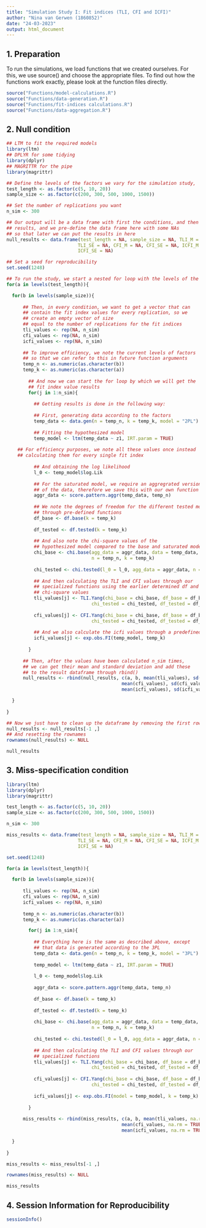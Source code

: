 ```yaml
---
title: "Simulation Study I: Fit indices (TLI, CFI and ICFI)"
author: "Nina van Gerwen (1860852)"
date: "24-03-2023"
output: html_document
---
```


## 1. Preparation

To run the simulations, we load functions that we created ourselves. For this, we use source() and choose the appropriate files. To 
find out how the functions work exactly, please look at the function files directly.

```r
source("Functions/model-calculations.R")
source("Functions/data-generation.R")
source("Functions/fit-indices calculations.R")
source("Functions/data-aggregation.R")
```

## 2. Null condition

```r
## LTM to fit the required models
library(ltm)
## DPLYR for some tidying
library(dplyr)
## MAGRITTR for the pipe
library(magrittr)

## Define the levels of the factors we vary for the simulation study,
test_length <- as.factor(c(5, 10, 20))
sample_size <- as.factor(c(200, 300, 500, 1000, 1500))

## Set the number of replications you want
n_sim <- 300

## Our output will be a data frame with first the conditions, and then the
## results, and we pre-define the data frame here with some NAs
## so that later we can put the results in here
null_results <- data.frame(test_length = NA, sample_size = NA, TLI_M = NA,
                          TLI_SE = NA, CFI_M = NA, CFI_SE = NA, ICFI_M = NA,
                          ICFI_SE = NA)

## Set a seed for reproducibility
set.seed(1248)

## To run the study, we start a nested for loop with the levels of the factors
for(a in levels(test_length)){

  for(b in levels(sample_size)){
      
      ## Then, in every condition, we want to get a vector that can 
      ## contain the fit index values for every replication, so we 
      ## create an empty vector of size
      ## equal to the number of replications for the fit indices
      tli_values <- rep(NA, n_sim)
      cfi_values <- rep(NA, n_sim)
      icfi_values <- rep(NA, n_sim)
      
      ## To improve efficiency, we note the current levels of factors
      ## so that we can refer to this in future function arguments
      temp_n <- as.numeric(as.character(b))
      temp_k <- as.numeric(as.character(a))
      
        ## And now we can start the for loop by which we will get the
        ## fit index value results
        for(j in 1:n_sim){
          
          ## Getting results is done in the following way:
    
          ## First, generating data according to the factors
          temp_data <- data.gen(n = temp_n, k = temp_k, model = "2PL")
                        
          ## Fitting the hypothesized model
          temp_model <- ltm(temp_data ~ z1, IRT.param = TRUE)
          
    ## For efficiency purposes, we note all these values once instead
    ## calculating them for every single fit index 
          
          ## And obtaining the log likelihood
          l_0 <- temp_model$log.Lik
          
          ## For the saturated model, we require an aggregrated version 
          ## of the data, therefore we save this with our own function
          aggr_data <- score.pattern.aggr(temp_data, temp_n)
          
          ## We note the degrees of freedom for the different tested models
          ## through pre-defined functions
          df_base <- df.base(k = temp_k)
          
          df_tested <- df.tested(k = temp_k)
          
          ## And also note the chi-square values of the 
          ## hypothesized model compared to the base and saturated model
          chi_base <- chi.base(agg_data = aggr_data, data = temp_data,
                               n = temp_n, k = temp_k)
          
          chi_tested <- chi.tested(l_0 = l_0, agg_data = aggr_data, n = temp_n)
          
          ## And then calculating the TLI and CFI values through our
          ## specialized functions using the earlier determined df and 
          ## chi-square values
          tli_values[j] <- TLI.Yang(chi_base = chi_base, df_base = df_base, 
                               chi_tested = chi_tested, df_tested = df_tested)
          
          cfi_values[j] <- CFI.Yang(chi_base = chi_base, df_base = df_base, 
                               chi_tested = chi_tested, df_tested = df_tested)
          
          ## And we also calculate the icfi values through a predefined function
          icfi_values[j] <- exp.obs.FI(temp_model, temp_k)
          
        }
      
      ## Then, after the values have been calculated n_sim times, 
      ## we can get their mean and standard deviation and add these
      ## to the result dataframe through rbind()
      null_results <- rbind(null_results, c(a, b, mean(tli_values), sd(tli_values),
                                          mean(cfi_values), sd(cfi_values),
                                          mean(icfi_values), sd(icfi_values)))

  }
  
}

## Now we just have to clean up the dataframe by removing the first row of NAs
null_results <- null_results[-1 ,]
## And resetting the rownames
rownames(null_results) <- NULL

null_results
```


## 3. Miss-specification condition

```r
library(ltm)
library(dplyr)
library(magrittr)

test_length <- as.factor(c(5, 10, 20))
sample_size <- as.factor(c(200, 300, 500, 1000, 1500))

n_sim <- 300

miss_results <- data.frame(test_length = NA, sample_size = NA, TLI_M = NA,
                          TLI_SE = NA, CFI_M = NA, CFI_SE = NA, ICFI_M = NA,
                          ICFI_SE = NA)

set.seed(1248)

for(a in levels(test_length)){

  for(b in levels(sample_size)){
      
      tli_values <- rep(NA, n_sim)
      cfi_values <- rep(NA, n_sim)
      icfi_values <- rep(NA, n_sim)
      
      temp_n <- as.numeric(as.character(b))
      temp_k <- as.numeric(as.character(a))

        for(j in 1:n_sim){
    
          ## Everything here is the same as described above, except 
          ## that data is generated according to the 3PL
          temp_data <- data.gen(n = temp_n, k = temp_k, model = "3PL")
                        
          temp_model <- ltm(temp_data ~ z1, IRT.param = TRUE)
          
          l_0 <- temp_model$log.Lik
          
          aggr_data <- score.pattern.aggr(temp_data, temp_n)
          
          df_base <- df.base(k = temp_k)
          
          df_tested <- df.tested(k = temp_k)
          
          chi_base <- chi.base(agg_data = aggr_data, data = temp_data,
                               n = temp_n, k = temp_k)
          
          chi_tested <- chi.tested(l_0 = l_0, agg_data = aggr_data, n = temp_n)
          
          ## And then calculating the TLI and CFI values through our
          ## specialized functions
          tli_values[j] <- TLI.Yang(chi_base = chi_base, df_base = df_base, 
                               chi_tested = chi_tested, df_tested = df_tested)
          
          cfi_values[j] <- CFI.Yang(chi_base = chi_base, df_base = df_base, 
                               chi_tested = chi_tested, df_tested = df_tested)
          
          icfi_values[j] <- exp.obs.FI(model = temp_model, k = temp_k)
        
        }
      
      miss_results <- rbind(miss_results, c(a, b, mean(tli_values, na.rm = TRUE), sd(tli_values, na.rm = TRUE),
                                          mean(cfi_values, na.rm = TRUE), sd(cfi_values, na.rm = TRUE),
                                          mean(icfi_values, na.rm = TRUE), sd(icfi_values, na.rm = TRUE)))

  }
  
}

miss_results <- miss_results[-1 ,]

rownames(miss_results) <- NULL

miss_results
```

## 4. Session Information for Reproducibility

```r
sessionInfo()
```

